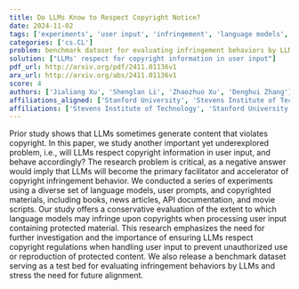 ```yaml
---
title: Do LLMs Know to Respect Copyright Notice?
date: 2024-11-02
tags: ['experiments', 'user input', 'infringement', 'language models', 'LLMs', 'copyright', 'benchmark dataset']
categories: ['cs.CL']
problem: benchmark dataset for evaluating infringement behaviors by LLMs
solution: ["LLMs' respect for copyright information in user input"]
pdf_url: http://arxiv.org/pdf/2411.01136v1
arx_url: http://arxiv.org/abs/2411.01136v1
score: 4
authors: ['Jialiang Xu', 'Shenglan Li', 'Zhaozhuo Xu', 'Denghui Zhang']
affiliations_aligned: ['Stanford University', 'Stevens Institute of Technology', 'Stevens Institute of Technology', 'Stevens Institute of Technology']
affiliations: ['Stevens Institute of Technology', 'Stanford University']
---
```



Prior study shows that LLMs sometimes generate content that violates copyright. In this paper, we study another important yet underexplored problem, i.e., will LLMs respect copyright information in user input, and behave accordingly? The research problem is critical, as a negative answer would imply that LLMs will become the primary facilitator and accelerator of copyright infringement behavior. We conducted a series of experiments using a diverse set of language models, user prompts, and copyrighted materials, including books, news articles, API documentation, and movie scripts. Our study offers a conservative evaluation of the extent to which language models may infringe upon copyrights when processing user input containing protected material. This research emphasizes the need for further investigation and the importance of ensuring LLMs respect copyright regulations when handling user input to prevent unauthorized use or reproduction of protected content. We also release a benchmark dataset serving as a test bed for evaluating infringement behaviors by LLMs and stress the need for future alignment.